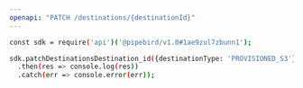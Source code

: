 ```yaml
---
openapi: "PATCH /destinations/{destinationId}"
---
```


<RequestExample>

```bash Example Request
const sdk = require('api')('@pipebird/v1.0#1ae9zul7zbunn1');

sdk.patchDestinationsDestination_id({destinationType: 'PROVISIONED_S3'}, {destination_id: 'destination_id'})
  .then(res => console.log(res))
  .catch(err => console.error(err));
```

</RequestExample>
